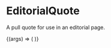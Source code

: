 
<Meta title="Labs/Brand/Molecules/EditorialQuote" component={EditorialQuote} />

# EditorialQuote

<StoryStatus status="stable" />

A pull quote for use in an editorial page.

<Canvas withSource="open" className="dark">
  <Story name="EditorialQuote">
    {(args) => (
      <EditorialQuote
        quote={text(
          'Quote',
          'In an interstellar burst, I am back to save the universe.'
        )}
      />
    )}
  </Story>
</Canvas>

<Props story="EditorialQuote" of={EditorialQuote} />
